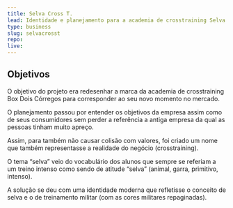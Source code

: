 ```yaml
---
title: Selva Cross T.
lead: Identidade e planejamento para a academia de crosstraining Selva Cross T.
type: business
slug: selvacrosst
repo:
live:
---
```


## Objetivos

O objetivo do projeto era redesenhar a marca da academia de crosstraining Box Dois Córregos para corresponder ao seu novo momento no mercado.

O planejamento passou por entender os objetivos da empresa assim como de seus consumidores sem perder a referência a antiga empresa da qual as pessoas tinham muito apreço.

Assim, para também não causar colisão com valores, foi criado um nome que também representasse a realidade do negócio (crosstraining).

O tema “selva” veio do vocabulário dos alunos que sempre se referiam a um treino intenso como sendo de atitude “selva” (animal, garra, primitivo, intenso).

A solução se deu com uma identidade moderna que refletisse o conceito de selva e o de treinamento militar (com as cores militares repaginadas).
